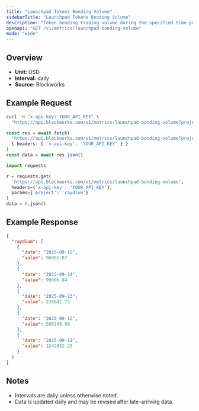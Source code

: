 ```yaml
---
title: "Launchpad Tokens Bonding Volume"
sidebarTitle: "Launchpad Tokens Bonding Volume"
description: "Token bonding trading volume during the specified time period for given launchpad."
openapi: "GET /v1/metrics/launchpad-bonding-volume"
mode: "wide"
---
```


## Overview

- **Unit:** USD
- **Interval:** daily
- **Source:** Blockworks

## Example Request

<CodeGroup>

```bash cURL
curl -H "x-api-key: YOUR_API_KEY" \
  "https://api.blockworks.com/v1/metrics/launchpad-bonding-volume?project=raydium"
```

```typescript TypeScript
const res = await fetch(
  'https://api.blockworks.com/v1/metrics/launchpad-bonding-volume?project=raydium',
  { headers: { 'x-api-key': 'YOUR_API_KEY' } }
)
const data = await res.json()
```

```python Python
import requests

r = requests.get(
  'https://api.blockworks.com/v1/metrics/launchpad-bonding-volume',
  headers={'x-api-key': 'YOUR_API_KEY'},
  params={'project': 'raydium'}
)
data = r.json()
```

</CodeGroup>

## Example Response

```json
{
  "raydium": [
    {
      "date": "2025-09-15",
      "value": 96081.07
    },
    {
      "date": "2025-09-14",
      "value": 99006.84
    },
    {
      "date": "2025-09-13",
      "value": 238642.73
    },
    {
      "date": "2025-09-12",
      "value": 586148.08
    },
    {
      "date": "2025-09-11",
      "value": 1242852.25
    }
  ]
}
```

## Notes
- Intervals are daily unless otherwise noted.
- Data is updated daily and may be revised after late-arriving data.